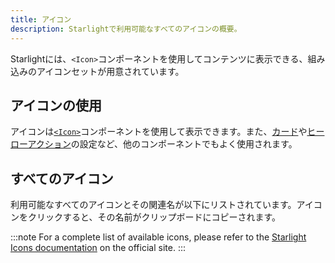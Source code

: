 ```yaml
---
title: アイコン
description: Starlightで利用可能なすべてのアイコンの概要。
---
```


Starlightには、`<Icon>`コンポーネントを使用してコンテンツに表示できる、組み込みのアイコンセットが用意されています。

## アイコンの使用

アイコンは[`<Icon>`](/ja/components/icons/)コンポーネントを使用して表示できます。また、[カード](/ja/components/cards/)や[ヒーローアクション](/ja/reference/frontmatter/#hero)の設定など、他のコンポーネントでもよく使用されます。

## すべてのアイコン

利用可能なすべてのアイコンとその関連名が以下にリストされています。アイコンをクリックすると、その名前がクリップボードにコピーされます。


:::note
For a complete list of available icons, please refer to the [Starlight Icons documentation](https://starlight.astro.build/reference/icons/) on the official site.
:::
